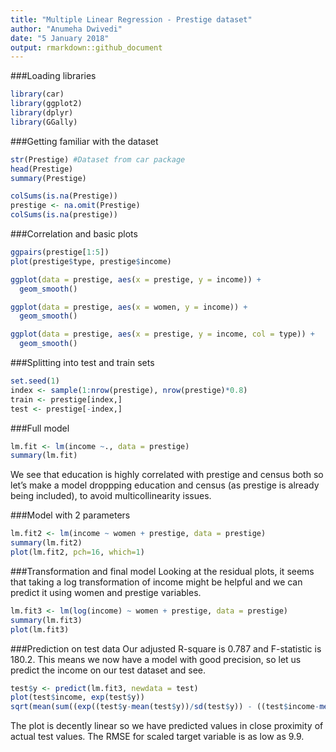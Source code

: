 ```yaml
---
title: "Multiple Linear Regression - Prestige dataset"
author: "Anumeha Dwivedi"
date: "5 January 2018"
output: rmarkdown::github_document
---
```


###Loading libraries
```r
library(car)
library(ggplot2)
library(dplyr)
library(GGally)
```

###Getting familiar with the dataset
```r
str(Prestige) #Dataset from car package
head(Prestige)
summary(Prestige)

colSums(is.na(Prestige))
prestige <- na.omit(Prestige)
colSums(is.na(prestige))
```


###Correlation and basic plots
```r
ggpairs(prestige[1:5])
plot(prestige$type, prestige$income)

ggplot(data = prestige, aes(x = prestige, y = income)) +
  geom_smooth()

ggplot(data = prestige, aes(x = women, y = income)) +
  geom_smooth()

ggplot(data = prestige, aes(x = prestige, y = income, col = type)) +
  geom_smooth()
```


###Splitting into test and train sets
```r
set.seed(1)
index <- sample(1:nrow(prestige), nrow(prestige)*0.8)
train <- prestige[index,]
test <- prestige[-index,]
```


###Full model
```r
lm.fit <- lm(income ~., data = prestige)
summary(lm.fit)
```

We see that education is highly correlated with prestige and census both so let's make a model droppping education and census (as prestige is already being included), to avoid multicollinearity issues.

###Model with 2 parameters
```r
lm.fit2 <- lm(income ~ women + prestige, data = prestige)
summary(lm.fit2)
plot(lm.fit2, pch=16, which=1)
```

###Transformation and final model
Looking at the residual plots, it seems that taking a log transformation of income might be helpful and we can predict it using women and prestige variables.
```r
lm.fit3 <- lm(log(income) ~ women + prestige, data = prestige)
summary(lm.fit3)
plot(lm.fit3)
```

###Prediction on test data
Our adjusted R-square is 0.787 and F-statistic is 180.2. This means we now have a model with good precision, so let us predict the income on our test dataset and see.
```r
test$y <- predict(lm.fit3, newdata = test)
plot(test$income, exp(test$y))
sqrt(mean(sum((exp((test$y-mean(test$y))/sd(test$y)) - ((test$income-mean(test$income))/sd(test$income)))^2)))
```

The plot is decently linear so we have predicted values in close proximity of actual test values. The RMSE for scaled target variable is as low as 9.9. 